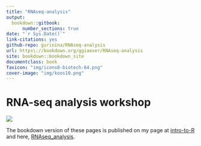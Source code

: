 ```yaml
--- 
title: "RNAseq-analysis" 
output:
  bookdown::gitbook: 
      number_sections: true
date: "`r Sys.Date()`" 
link-citations: yes 
github-repo: gurinina/RNAseq-analysis 
url: https\://bookdown.org/ggiaever/RNAseq-analysis 
site: bookdown::bookdown_site 
documentclass: book
favicon: "img/icons8-biotech-64.png"
cover-image: "img/koos10.png"
--- 
```


# RNA-seq analysis workshop {-}

![](img/koos10.png)

The bookdown version of these pages is published on my page at [intro-to-R](https://bookdown.org/ggiaever/intro-to-R/) and here, [RNAseq_analysis](https://bookdown.org/ggiaever/RNAseq_analysis/).


